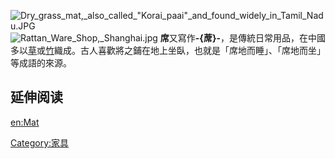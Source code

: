 {{expand|time=2015-10-07T02:22:09+00:00}}
{{unreferenced|time=2015-10-07T02:22:09+00:00}}
[[File:Dry_grass_mat,_also_called_"Korai_paai"_and_found_widely_in_Tamil_Nadu.JPG|thumb]]
[[File:Rattan_Ware_Shop,_Shanghai.jpg|thumb]]
'''席'''又寫作'''-{蓆}-'''，是傳統日常用品，在中國多以[[草|草]]或[[竹|竹]]織成。古人喜歡將之鋪在地上坐臥，也就是「席地而睡」、「席地而坐」等成語的來源。

== 延伸阅读 ==
{{Wikisource further reading}}

[[Category:家具|Category:家具]]

[[en:Mat|en:Mat]]